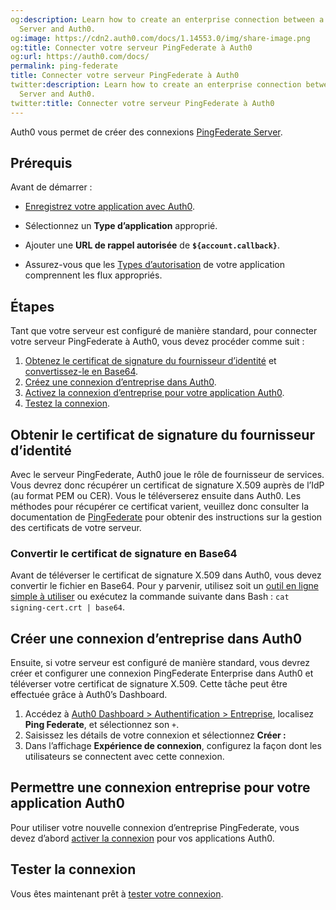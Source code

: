 ```yaml
---
og:description: Learn how to create an enterprise connection between a PingFederate
  Server and Auth0.
og:image: https://cdn2.auth0.com/docs/1.14553.0/img/share-image.png
og:title: Connecter votre serveur PingFederate à Auth0
og:url: https://auth0.com/docs/
permalink: ping-federate
title: Connecter votre serveur PingFederate à Auth0
twitter:description: Learn how to create an enterprise connection between a PingFederate
  Server and Auth0.
twitter:title: Connecter votre serveur PingFederate à Auth0
---
```


Auth0 vous permet de créer des connexions [PingFederate Server](https://documentation.pingidentity.com/pingfederate/pf84/#gettingStartedGuide/concept/gettingStarted.html).

## Prérequis

Avant de démarrer :

* [Enregistrez votre application avec Auth0](/get-started/create-apps).

* Sélectionnez un **Type d’application** approprié.
* Ajouter une **URL de rappel autorisée** de **`${account.callback}`**.
* Assurez-vous que les [Types d’autorisation](/applications/update-grant-types) de votre application comprennent les flux appropriés.

## Étapes

Tant que votre serveur est configuré de manière standard, pour connecter votre serveur PingFederate à Auth0, vous devez procéder comme suit :

1. [Obtenez le certificat de signature du fournisseur d’identité](#get-the-signing-certificate-from-the-idp) et [convertissez-le en Base64](#convert-signing-certificate-to-base64).
2. [Créez une connexion d’entreprise dans Auth0](#create-an-enterprise-connection-in-auth0).
3. [Activez la connexion d’entreprise pour votre application Auth0](#enable-the-enterprise-connection-for-your-auth0-application).
4. [Testez la connexion](#test-the-connection).



## Obtenir le certificat de signature du fournisseur d’identité

Avec le serveur PingFederate, Auth0 joue le rôle de fournisseur de services. Vous devrez donc récupérer un certificat de signature X.509 auprès de l’IdP (au format PEM ou CER). Vous le téléverserez ensuite dans Auth0. Les méthodes pour récupérer ce certificat varient, veuillez donc consulter la documentation de [PingFederate](https://documentation.pingidentity.com/pingfederate/pf84/index.shtml#concept_digitalSignatureSettings.html) pour obtenir des instructions sur la gestion des certificats de votre serveur.

### Convertir le certificat de signature en Base64

Avant de téléverser le certificat de signature X.509 dans Auth0, vous devez convertir le fichier en Base64. Pour y parvenir, utilisez soit un [outil en ligne simple à utiliser](https://www.base64decode.org/) ou exécutez la commande suivante dans Bash : `cat signing-cert.crt | base64`.

## Créer une connexion d’entreprise dans Auth0

Ensuite, si votre serveur est configuré de manière standard, vous devrez créer et configurer une connexion PingFederate Enterprise dans Auth0 et téléverser votre certificat de signature X.509. Cette tâche peut être effectuée grâce à Auth0’s Dashboard.



1. Accédez à [Auth0 Dashboard > Authentification > Entreprise](%24%7Bmanage_url%7D/#/connections/enterprise), localisez **Ping Federate**, et sélectionnez son `+`.
2. Saisissez les détails de votre connexion et sélectionnez **Créer :**
3. Dans l’affichage **Expérience de connexion**, configurez la façon dont les utilisateurs se connectent avec cette connexion.

## Permettre une connexion entreprise pour votre application Auth0

Pour utiliser votre nouvelle connexion d’entreprise PingFederate, vous devez d’abord [activer la connexion](/connections/enable-enterprise-connections) pour vos applications Auth0.

## Tester la connexion

Vous êtes maintenant prêt à [tester votre connexion](/connections/test-enterprise-connections).